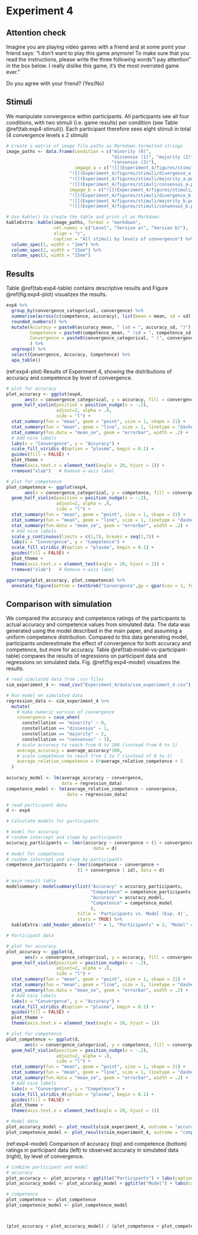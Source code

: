 # Experiment 4 {#exp4}

\FloatBarrier

## Attention check

Imagine you are playing video games with a friend and at some point your friend says: “I don’t want to play this game anymore! To make sure that you read the instructions, please write the three following words "I pay attention" in the box below. I really dislike this game, it's the most overrated game ever.”

Do you agree with your friend? (Yes/No)

## Stimuli

We manipulate convergence within participants. All participants see all four conditions, with two stimuli (i.e. game results) per condition (see Table \@ref(tab:exp4-stimuli)). Each participant therefore sees eight stimuli in total (4 convergence levels x 2 stimuli)

```r
# Create a matrix of image file paths as Markdown-formatted strings
image_paths <- data.frame(condition = c("minority (0)", 
                                        "dissensus (1)", "majority (2)", 
                                        "consensus (3)"),
                          imgage_a = c("![](Experiment_4/figures/stimuli/opp_majority_a.png){ width=60% }", 
                        "![](Experiment_4/figures/stimuli/divergence_a.png){ width=60% }",
                        "![](Experiment_4/figures/stimuli/majority_a.png){ width=60% }", 
                        "![](Experiment_4/figures/stimuli/consensus_a.png){ width=60% }"),
                        imgage_b = c("![](Experiment_4/figures/stimuli/opp_majority_b.png){ width=60% }", 
                        "![](Experiment_4/figures/stimuli/divergence_b.png){ width=60% }",
                        "![](Experiment_4/figures/stimuli/majority_b.png){ width=60% }", 
                        "![](Experiment_4/figures/stimuli/consensus_b.png){ width=60% }"))

# Use kable() to create the table and print it as Markdown
kableExtra::kable(image_paths, format = "markdown",
                  col.names = c("Level", "Version a)", "Version b)"), 
                  align = "c",
                  caption = "All stimuli by levels of convergence") %>%
  column_spec(1, width = "2em") %>%
  column_spec(2, width = "15em") %>%
  column_spec(3, width = "15em") 

```

## Results

Table \@ref(tab:exp4-table) contains descriptive results and Figure \@ref(fig:exp4-plot) visualizes the results.

```r
exp4 %>% 
  group_by(convergence_categorical, convergence) %>% 
  summarise(across(c(competence, accuracy), list(mean = mean, sd = sd))) %>% 
  rounded_numbers() %>% 
  mutate(Accuracy = paste0(accuracy_mean, " (sd = ", accuracy_sd, ")"),
         Competence = paste0(competence_mean, " (sd = ", competence_sd, ")"),
         Convergence = paste0(convergence_categorical, " (", convergence, ")")
         ) %>% 
  ungroup() %>% 
  select(Convergence, Accuracy, Competence) %>% 
  apa_table()
```

(ref:exp4-plot) Results of Experiment 4, showing the distributions of accuracy and competence by level of convergence.

```r
# plot for accuracy
plot_accuracy <- ggplot(exp4,
       aes(x = convergence_categorical, y = accuracy, fill = convergence_categorical)) +
  geom_half_violin(position = position_nudge(x = -.2),
                   adjust=2, alpha = .8,
                   side = "l") +
  stat_summary(fun = "mean", geom = "point", size = 1, shape = 21) +
  stat_summary(fun = "mean", geom = "line", size = 1, linetype = "dashed") +
  stat_summary(fun.data = "mean_se", geom = "errorbar", width = .2) +
  # Add nice labels
  labs(x = "Convergence", y = "Accuracy") +
  scale_fill_viridis_d(option = "plasma", begin = 0.1) +
  guides(fill = FALSE) +
  plot_theme + 
  theme(axis.text.x = element_text(angle = 20, hjust = 1)) +  
  rremove("xlab")   # Remove x-axis label

# plot for competence
plot_competence <- ggplot(exp4,
       aes(x = convergence_categorical, y = competence, fill = convergence_categorical)) +
  geom_half_violin(position = position_nudge(x = -.2),
                   adjust=2, alpha = .8,
                   side = "l") +
  stat_summary(fun = "mean", geom = "point", size = 1, shape = 21) +
  stat_summary(fun = "mean", geom = "line", size = 1, linetype = "dashed") +
  stat_summary(fun.data = "mean_se", geom = "errorbar", width = .2) +
  # Add nice labels
  scale_y_continuous(limits = c(1,7), breaks = seq(1,7)) +
  labs(x = "Convergence", y = "Competence") +
  scale_fill_viridis_d(option = "plasma", begin = 0.1) +
  guides(fill = FALSE) +
  plot_theme + 
  theme(axis.text.x = element_text(angle = 20, hjust = 1)) +  
  rremove("xlab")   # Remove x-axis label

ggarrange(plot_accuracy, plot_competence) %>% 
  annotate_figure(bottom = textGrob("Convergence",gp = gpar(cex = 1, fontface = "bold")))
```

## Comparison with simulation

We compared the accuracy and competence ratings of the participants to actual accuracy and competence values from simulated data. The data was generated using the model described in the main paper, and assuming a uniform competence distribution. Compared to this data generating model, participants underestimate the effect of convergence for both accuracy and competence, but more for accuracy. Table \@ref(tab:model-vs-participant-table) compares the results of regressions on participant data and regressions on simulated data. Fig. \@ref(fig:exp4-model) visualizes the results.

```r
# read simulated data from .csv files
sim_experiment_4 <- read_csv("Experiment_4/data/sim_experiment_4.csv")
```

```r
# Run model on simulated data
regression_data <- sim_experiment_4 %>%
  mutate(
    # make numeric version of convergence
    convergence = case_when( 
      constellation == "minority" ~ 0, 
      constellation == "dissensus" ~ 1,
      constellation == "majority" ~ 2,
      constellation == "consensus" ~ 3), 
    # scale accuracy to reach from 0 to 100 (instead from 0 to 1)
    average_accuracy = average_accuracy*100,
    # scale competence to reach from 1 to 7 (instead of 0 to 1)
    average_relative_competence = 6*average_relative_competence + 1 
  ) 
  
accuracy_model <- lm(average_accuracy ~ convergence, 
                     data = regression_data)
competence_model <- lm(average_relative_competence ~ convergence, 
                       data = regression_data)
```

```r
# read participant data
d <- exp4
```


```r
# Calculate models for participants

# model for accuracy
# random intercept and slope by participants
accuracy_participants <- lmer(accuracy ~ convergence + (1 + convergence | id), 
                                 data = d)
# model for competence
# random intercept and slope by participants
competence_participants <- lmer(competence ~ convergence + 
                           (1 + convergence | id), data = d)

# main result table
modelsummary::modelsummary(list("Accuracy" = accuracy_participants, 
                                "Competence" = competence_participants,
                                "Accuracy" = accuracy_model, 
                                "Competence" = competence_model
                                ),
                           title = 'Participants vs. Model (Exp. 4)', 
                           stars = TRUE) %>%
  kableExtra::add_header_above(c(" " = 1, "Participants" = 2, "Model" = 2))
```

```r
# Participant data

# plot for accuracy
plot_accuracy <- ggplot(d,
       aes(x = convergence_categorical, y = accuracy, fill = convergence_categorical)) +
  geom_half_violin(position = position_nudge(x = -.2),
                   adjust=2, alpha = .8,
                   side = "l") +
  stat_summary(fun = "mean", geom = "point", size = 1, shape = 21) +
  stat_summary(fun = "mean", geom = "line", size = 1, linetype = "dashed") +
  stat_summary(fun.data = "mean_se", geom = "errorbar", width = .2) +
  # Add nice labels
  labs(x = "Convergence", y = "Accuracy") +
  scale_fill_viridis_d(option = "plasma", begin = 0.1) +
  guides(fill = FALSE) +
  plot_theme + 
  theme(axis.text.x = element_text(angle = 20, hjust = 1))

# plot for competence
plot_competence <- ggplot(d,
       aes(x = convergence_categorical, y = competence, fill = convergence_categorical)) +
  geom_half_violin(position = position_nudge(x = -.2),
                   adjust=2, alpha = .8,
                   side = "l") +
  stat_summary(fun = "mean", geom = "point", size = 1, shape = 21) +
  stat_summary(fun = "mean", geom = "line", size = 1, linetype = "dashed") +
  stat_summary(fun.data = "mean_se", geom = "errorbar", width = .2) +
  # Add nice labels
  labs(x = "Convergence", y = "Competence") +
  scale_fill_viridis_d(option = "plasma", begin = 0.1) +
  guides(fill = FALSE) +
  plot_theme + 
  theme(axis.text.x = element_text(angle = 20, hjust = 1))
```

```r
# Model data
plot_accuracy_model <- plot_results(sim_experiment_4, outcome = "accuracy")
plot_competence_model <- plot_results(sim_experiment_4, outcome = "competence")
```

(ref:exp4-model) Comparison of accuracy (top) and competence (bottom) ratings in participant data (left) to observed accuracy in simulated data (right), by level of convergence. 

```r
# Combine participant and model
# accuracy
plot_accuracy <- plot_accuracy + ggtitle("Participants") + labs(caption = NULL)
plot_accuracy_model <- plot_accuracy_model + ggtitle("Model") + labs(caption = NULL)

# competence
plot_competence <- plot_competence 
plot_competence_model <- plot_competence_model



(plot_accuracy + plot_accuracy_model) / (plot_competence + plot_competence_model)
```


